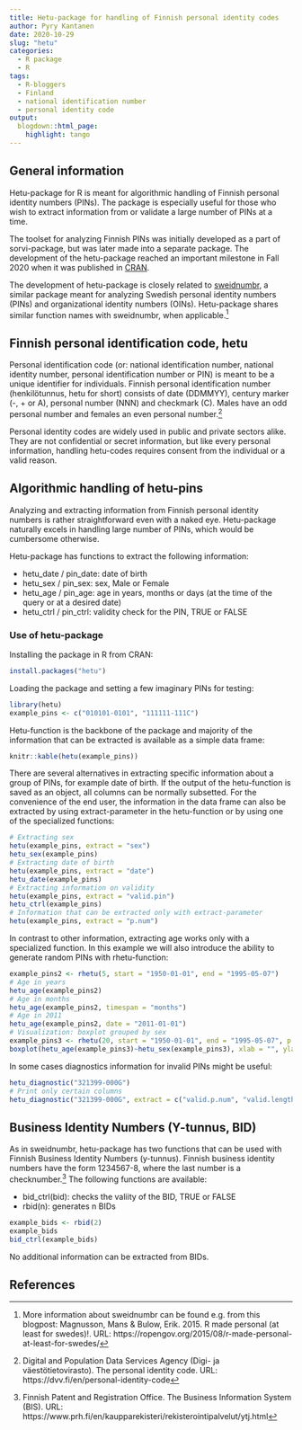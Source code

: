 ```yaml
---
title: Hetu-package for handling of Finnish personal identity codes
author: Pyry Kantanen
date: 2020-10-29
slug: "hetu"
categories:
  - R package
  - R
tags:
  - R-bloggers
  - Finland
  - national identification number
  - personal identity code
output:
  blogdown::html_page:
    highlight: tango
---
```


## General information

Hetu-package for R is meant for algorithmic handling of Finnish personal identity numbers (PINs). The package is especially useful for those who wish to extract information from or validate a large number of PINs at a time.

The toolset for analyzing Finnish PINs was initially developed as a part of sorvi-package, but was later made into a separate package. The development of the hetu-package reached an important milestone in Fall 2020 when it was published in [CRAN](https://CRAN.R-project.org/package=hetu).

The development of hetu-package is closely related to [sweidnumbr](https://CRAN.R-project.org/package=sweidnumbr), a similar package meant for analyzing Swedish personal identity numbers (PINs) and organizational identity numbers (OINs). Hetu-package shares similar function names with sweidnumbr, when applicable.[^1]

## Finnish personal identification code, hetu

Personal identification code (or: national identification number, national identity number, personal identification number or PIN) is meant to be a unique identifier for individuals. Finnish personal identification number (henkilötunnus, hetu for short) consists of date (DDMMYY), century marker (-, + or A), personal number (NNN) and checkmark (C). Males have an odd personal number and females an even personal number.[^2]

Personal identity codes are widely used in public and private sectors alike. They are not confidential or secret information, but like every personal information, handling hetu-codes requires consent from the individual or a valid reason.

## Algorithmic handling of hetu-pins

Analyzing and extracting information from Finnish personal identity numbers is rather straightforward even with a naked eye. Hetu-package naturally excels in handling large number of PINs, which would be cumbersome otherwise.

Hetu-package has functions to extract the following information:

* hetu_date / pin_date: date of birth
* hetu_sex / pin_sex: sex, Male or Female
* hetu_age / pin_age: age in years, months or days (at the time of the query or at a desired date)
* hetu_ctrl / pin_ctrl: validity check for the PIN, TRUE or FALSE

### Use of hetu-package

Installing the package in R from CRAN:
```r
install.packages("hetu")
```

Loading the package and setting a few imaginary PINs for testing:

```r
library(hetu)
example_pins <- c("010101-0101", "111111-111C")
```

Hetu-function is the backbone of the package and majority of the information that can be extracted is available as a simple data frame:

```r
knitr::kable(hetu(example_pins))
```

There are several alternatives in extracting specific information about a group of PINs, for example date of birth. If the output of the hetu-function is saved as an object, all columns can be normally subsetted. For the convenience of the end user, the information in the data frame can also be extracted by using extract-parameter in the hetu-function or by using one of the specialized functions:

```r
# Extracting sex
hetu(example_pins, extract = "sex")
hetu_sex(example_pins)
# Extracting date of birth
hetu(example_pins, extract = "date")
hetu_date(example_pins)
# Extracting information on validity
hetu(example_pins, extract = "valid.pin")
hetu_ctrl(example_pins)
# Information that can be extracted only with extract-parameter
hetu(example_pins, extract = "p.num")
```

In contrast to other information, extracting age works only with a specialized function. In this example we will also introduce the ability to generate random PINs with rhetu-function:

```r
example_pins2 <- rhetu(5, start = "1950-01-01", end = "1995-05-07")
# Age in years
hetu_age(example_pins2)
# Age in months
hetu_age(example_pins2, timespan = "months")
# Age in 2011
hetu_age(example_pins2, date = "2011-01-01")
# Visualization: boxplot grouped by sex
example_pins3 <- rhetu(20, start = "1950-01-01", end = "1995-05-07", p.male = 0.5)
boxplot(hetu_age(example_pins3)~hetu_sex(example_pins3), xlab = "", ylab = "Age in years", col=c("cyan", "magenta"))
```

In some cases diagnostics information for invalid PINs might be useful:  

```r
hetu_diagnostic("321399-000G")
# Print only certain columns
hetu_diagnostic("321399-000G", extract = c("valid.p.num", "valid.length"))
```

## Business Identity Numbers (Y-tunnus, BID)

As in sweidnumbr, hetu-package has two functions that can be used with Finnish Business Identity Numbers (y-tunnus). Finnish business identity numbers have the form 1234567-8, where the last number is a checknumber.[^3] The following functions are available:

* bid_ctrl(bid): checks the valiity of the BID, TRUE or FALSE
* rbid(n): generates n BIDs

```r
example_bids <- rbid(2)
example_bids
bid_ctrl(example_bids)
```

No additional information can be extracted from BIDs.

## References

[^1]: More information about sweidnumbr can be found e.g. from this blogpost: Magnusson, Mans & Bulow, Erik. 2015. R made personal (at least for swedes)!. URL: https://ropengov.org/2015/08/r-made-personal-at-least-for-swedes/

[^2]: Digital and Population Data Services Agency (Digi- ja väestötietovirasto). The personal identity code. URL: https://dvv.fi/en/personal-identity-code

[^3]: Finnish Patent and Registration Office. The Business Information System (BIS). URL: https://www.prh.fi/en/kaupparekisteri/rekisterointipalvelut/ytj.html

